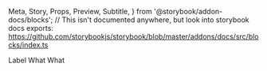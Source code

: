   Meta,
  Story,
  Props,
  Preview,
  Subtitle,
} from '@storybook/addon-docs/blocks';
// This isn't documented anywhere, but look into storybook docs exports: https://github.com/storybookjs/storybook/blob/master/addons/docs/src/blocks/index.ts


<Meta title="Components/Label" component={Label}></Meta>

<Subtitle>
  Label
</Subtitle>

<Preview withToolbar withSource="open">
  <Story name="Base">
      <Label>What</Label>
  </Story>
</Preview>

<Preview withToolbar withSource="open">
  <Story name="With bare variant">
       <Label mb={5} fontFamily="Arial">What</Label>
  </Story>
</Preview>

